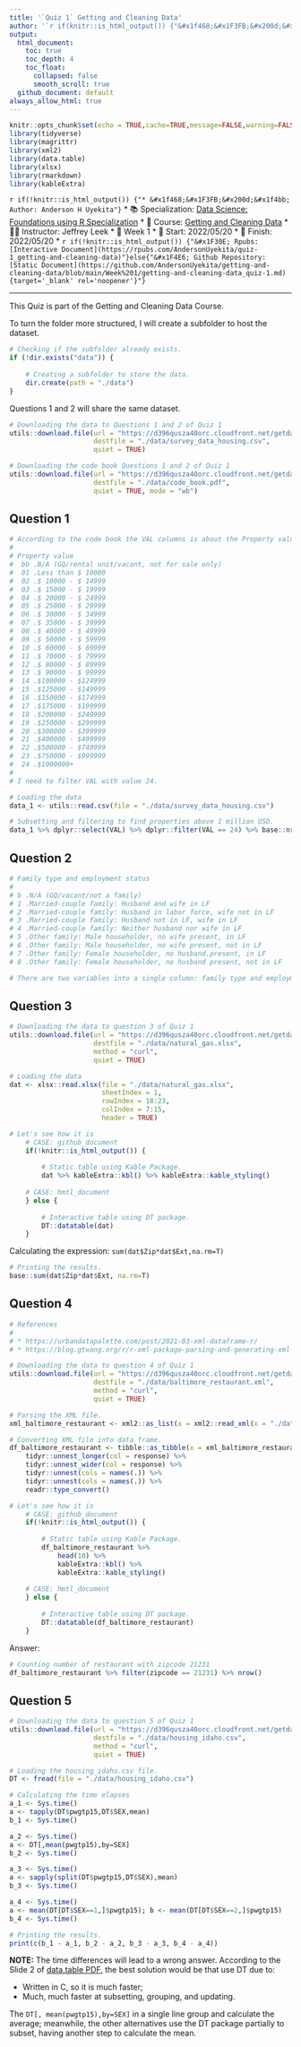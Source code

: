 ```yaml
---
title: '`Quiz 1` Getting and Cleaning Data'
author: '`r if(knitr::is_html_output()) {"&#x1f468;&#x1F3FB;&#x200d;&#x1f4bb; Anderson H Uyekita"} else {NULL}`'
output:
  html_document:
    toc: true
    toc_depth: 4
    toc_float:
      collapsed: false
      smooth_scroll: true
  github_document: default
always_allow_html: true
---
```


```r
knitr::opts_chunk$set(echo = TRUE,cache=TRUE,message=FALSE,warning=FALSE)
library(tidyverse)
library(magrittr)
library(xml2)
library(data.table)
library(xlsx)
library(rmarkdown)
library(kableExtra)
```

`r if(!knitr::is_html_output()) {"* &#x1f468;&#x1F3FB;&#x200d;&#x1f4bb; Author: Anderson H Uyekita"}`
* &#x1f4da; Specialization: [Data Science: Foundations using R Specialization](https://www.coursera.org/specializations/data-science-foundations-r){target='_blank' rel='noopener'}
* &#x1f4d6; Course: [Getting and Cleaning Data](https://www.coursera.org/learn/data-cleaning){target='_blank' rel='noopener'}
    * &#x1F9D1;&#x200d;&#x1F3EB; Instructor: Jeffrey Leek
* &#x1F4C6; Week 1
    * &#x1F6A6; Start: 2022/05/20
    * &#x1F3C1; Finish: 2022/05/20
* `r if(!knitr::is_html_output()) {"&#x1F30E; Rpubs: [Interactive Document](https://rpubs.com/AndersonUyekita/quiz-1_getting-and-cleaning-data)"}else{"&#x1F4E6; Github Repository: [Static Document](https://github.com/AndersonUyekita/getting-and-cleaning-data/blob/main/Week%201/getting-and-cleaning-data_quiz-1.md){target='_blank' rel='noopener'}"}`

***

This Quiz is part of the Getting and Cleaning Data Course.

To turn the folder more structured, I will create a subfolder to host the dataset.

```r
# Checking if the subfolder already exists.
if (!dir.exists("data")) {
    
    # Creating a subfolder to store the data.
    dir.create(path = "./data")
}
```

Questions 1 and 2 will share the same dataset.

```r
# Downloading the data to Questions 1 and 2 of Quiz 1
utils::download.file(url = "https://d396qusza40orc.cloudfront.net/getdata%2Fdata%2Fss06hid.csv",
                     destfile = "./data/survey_data_housing.csv",
                     quiet = TRUE)

# Downloading the code book Questions 1 and 2 of Quiz 1
utils::download.file(url = "https://d396qusza40orc.cloudfront.net/getdata%2Fdata%2FPUMSDataDict06.pdf",
                     destfile = "./data/code_book.pdf",
                     quiet = TRUE, mode = "wb")
```

## Question 1

```r
# According to the code book the VAL columns is about the Property value
#
# Property value
#  bb .N/A (GQ/rental unit/vacant, not for sale only)
#  01 .Less than $ 10000
#  02 .$ 10000 - $ 14999
#  03 .$ 15000 - $ 19999
#  04 .$ 20000 - $ 24999
#  05 .$ 25000 - $ 29999
#  06 .$ 30000 - $ 34999
#  07 .$ 35000 - $ 39999
#  08 .$ 40000 - $ 49999
#  09 .$ 50000 - $ 59999
#  10 .$ 60000 - $ 69999
#  11 .$ 70000 - $ 79999
#  12 .$ 80000 - $ 89999
#  13 .$ 90000 - $ 99999
#  14 .$100000 - $124999
#  15 .$125000 - $149999
#  16 .$150000 - $174999
#  17 .$175000 - $199999
#  18 .$200000 - $249999
#  19 .$250000 - $299999
#  20 .$300000 - $399999
#  21 .$400000 - $499999
#  22 .$500000 - $749999
#  23 .$750000 - $999999
#  24 .$1000000+
#
# I need to filter VAL with value 24.

# Loading the data
data_1 <- utils::read.csv(file = "./data/survey_data_housing.csv")

# Subsetting and filtering to find properties above 1 million USD.
data_1 %>% dplyr::select(VAL) %>% dplyr::filter(VAL == 24) %>% base::nrow()
```

## Question 2

```r
# Family type and employment status
#
# b .N/A (GQ/vacant/not a family)
# 1 .Married-couple family: Husband and wife in LF
# 2 .Married-couple family: Husband in labor force, wife not in LF
# 3 .Married-couple family: Husband not in LF, wife in LF
# 4 .Married-couple family: Neither husband nor wife in LF
# 5 .Other family: Male householder, no wife present, in LF
# 6 .Other family: Male householder, no wife present, not in LF
# 7 .Other family: Female householder, no husband.present, in LF
# 8 .Other family: Female householder, no husband present, not in LF 

# There are two variables into a single column: family type and employment status.
```

## Question 3

```r
# Downloading the data to question 3 of Quiz 1
utils::download.file(url = "https://d396qusza40orc.cloudfront.net/getdata%2Fdata%2FDATA.gov_NGAP.xlsx",
                     destfile = "./data/natural_gas.xlsx",
                     method = "curl",
                     quiet = TRUE)

# Loading the data
dat <- xlsx::read.xlsx(file = "./data/natural_gas.xlsx",
                       sheetIndex = 1,
                       rowIndex = 18:23,
                       colIndex = 7:15,
                       header = TRUE)

# Let's see how it is
    # CASE: github_document
    if(!knitr::is_html_output()) {
    
        # Static table using Kable Package.
        dat %>% kableExtra::kbl() %>% kableExtra::kable_styling()
    
    # CASE: hmtl_document
    } else {
    
        # Interactive table using DT package.
        DT::datatable(dat)
    }
```

Calculating the expression: `sum(dat$Zip*dat$Ext,na.rm=T)`

```r
# Printing the results.
base::sum(dat$Zip*dat$Ext, na.rm=T)
```

## Question 4

```r
# References
# 
# * https://urbandatapalette.com/post/2021-03-xml-dataframe-r/
# * https://blog.gtwang.org/r/r-xml-package-parsing-and-generating-xml-tutorial/

# Downloading the data to question 4 of Quiz 1
utils::download.file(url = "https://d396qusza40orc.cloudfront.net/getdata%2Fdata%2Frestaurants.xml",
                     destfile = "./data/baltimore_restaurant.xml",
                     method = "curl",
                     quiet = TRUE)

# Parsing the XML file.
xml_baltimore_restaurant <- xml2::as_list(x = xml2::read_xml(x = "./data/baltimore_restaurant.xml"))

# Converting XML file into data frame.
df_baltimore_restaurant <- tibble::as_tibble(x = xml_baltimore_restaurant) %>%
    tidyr::unnest_longer(col = response) %>%
    tidyr::unnest_wider(col = response) %>%
    tidyr::unnest(cols = names(.)) %>%
    tidyr::unnest(cols = names(.)) %>%
    readr::type_convert()
```

```r
# Let's see how it is
    # CASE: github_document
    if(!knitr::is_html_output()) {
    
        # Static table using Kable Package.
        df_baltimore_restaurant %>%
            head(10) %>%
            kableExtra::kbl() %>%
            kableExtra::kable_styling()
    
    # CASE: hmtl_document
    } else {
    
        # Interactive table using DT package.
        DT::datatable(df_baltimore_restaurant)
    }
```

Answer:

```r
# Counting number of restaurant with zipcode 21231
df_baltimore_restaurant %>% filter(zipcode == 21231) %>% nrow()
```

## Question 5

```r
# Downloading the data to question 5 of Quiz 1
utils::download.file(url = "https://d396qusza40orc.cloudfront.net/getdata%2Fdata%2Fss06pid.csv",
                     destfile = "./data/housing_idaho.csv",
                     method = "curl",
                     quiet = TRUE)

# Loading the housing_idaho.csv file.
DT <- fread(file = "./data/housing_idaho.csv")

# Calculating the time elapses
a_1 <- Sys.time()
a <- tapply(DT$pwgtp15,DT$SEX,mean)
b_1 <- Sys.time()

a_2 <- Sys.time()
a <- DT[,mean(pwgtp15),by=SEX]
b_2 <- Sys.time()

a_3 <- Sys.time()
a <- sapply(split(DT$pwgtp15,DT$SEX),mean)
b_3 <- Sys.time()

a_4 <- Sys.time()
a <- mean(DT[DT$SEX==1,]$pwgtp15); b <- mean(DT[DT$SEX==2,]$pwgtp15)
b_4 <- Sys.time()

# Printing the results.
print(c(b_1 - a_1, b_2 - a_2, b_3 - a_3, b_4 - a_4))
```

**NOTE:** The time differences will lead to a wrong answer. According to the Slide 2 of [data.table PDF](https://github.com/AndersonUyekita/getting-and-cleaning-data/blob/main/Week%201/slides/01_09_dataTable.pdf){target='_blank' rel='noopener'}, the best solution would be that use DT due to:

- Written in C, so it is much faster;
- Much, much faster at subsetting, grouping, and updating.

The `DT[, mean(pwgtp15),by=SEX]` in a single line group and calculate the average; meanwhile, the other alternatives use the DT package partially to subset, having another step to calculate the mean.